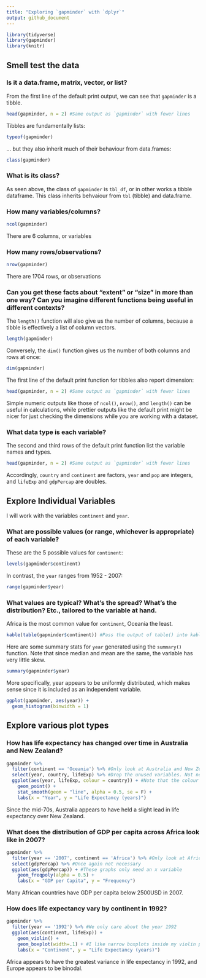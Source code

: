 ```yaml
---
title: "Exploring `gapminder` with `dplyr`"
output: github_document
---
```


```r
library(tidyverse)
library(gapminder)
library(knitr)
```

## Smell test the data

### Is it a data.frame, matrix, vector, or list?

From the first line of the default print output, we can see that `gapminder` is a tibble.

```r
head(gapminder, n = 2) #Same output as `gapminder` with fewer lines
```

Tibbles are fundamentally lists:

```r
typeof(gapminder)
```

... but they also inherit much of their behaviour from data.frames:

```r
class(gapminder)
```

### What is its class?

As seen above, the class of `gapminder` is `tbl_df`, or in other works a tibble dataframe. This class inherits behvaiour from `tbl` (tibble) and data.frame.

### How many variables/columns?

```r
ncol(gapminder)
```

There are 6 columns, or variables

### How many rows/observations?

```r
nrow(gapminder)
```

There are 1704 rows, or observations

### Can you get these facts about “extent” or “size” in more than one way? Can you imagine different functions being useful in different contexts?

The `length()` function will also give us the number of columns, because a tibble is effectively a list of column vectors.

```r
length(gapminder)
```

Conversely, the `dim()` function gives us the number of both columns and rows at once:

```r
dim(gapminder)
```

The first line of the default print function for tibbles also report dimension:
```r
head(gapminder, n = 2) #Same output as `gapminder` with fewer lines
```

Simple numeric outputs like those of `ncol()`, `nrow()`, and `length()` can be useful in calculations, while prettier outputs like the default print might be nicer for just checking the dimensions while you are working with a dataset.

### What data type is each variable?

The second and third rows of the default print function list the variable names and types.

```r
head(gapminder, n = 2) #Same output as `gapminder` with fewer lines
```

Accordingly, `country` and `continent` are factors, `year` and `pop` are integers, and `lifeExp` and `gdpPercap` are doubles.


## Explore Individual Variables

I will work with the variables `continent` and `year`.

### What are possible values (or range, whichever is appropriate) of each variable?

These are the 5 possible values for `continent`:

```r
levels(gapminder$continent)
```

In contrast, the `year` ranges from 1952 - 2007:

```r
range(gapminder$year)
```

### What values are typical? What’s the spread? What’s the distribution? Etc., tailored to the variable at hand.

Africa is the most common value for `continent`, Oceania the least.
```r
kable(table(gapminder$continent)) #Pass the output of table() into kable() for prettier output
```

Here are some summary stats for `year` generated using the `summary()` function. Note that since median and mean are the same, the variable has very little skew.
```r
summary(gapminder$year)
```

More specifically, year appears to be uniformly distributed, which makes sense since it is included as an independent variable.

```r
ggplot(gapminder, aes(year)) +
  geom_histogram(binwidth = 1)
```

## Explore various plot types

### How has life expectancy has changed over time in Australia and New Zealand?

```r
gapminder %>%
  filter(continent == 'Oceania') %>% #Only look at Australia and New Zealand
  select(year, country, lifeExp) %>% #Drop the unused variables. Not necessary, but just to say I did use select()
  ggplot(aes(year, lifeExp, colour = country)) + #Note that the colour argument in aes will group the data for us
    geom_point() +
    stat_smooth(geom = "line", alpha = 0.5, se = F) +
    labs(x = "Year", y = "Life Expectancy (years)")
```

Since the mid-70s, Australia appears to have held a slight lead in life expectancy over New Zealand.

### What does the distribution of GDP per capita across Africa look like in 2007?

```r
gapminder %>%
  filter(year == '2007', continent == 'Africa') %>% #Only look at African countries in 2007
  select(gdpPercap) %>% #Once again not necessary
  ggplot(aes(gdpPercap)) + #These graphs only need an x variable
    geom_freqpoly(alpha = 0.5) +
    labs(x = "GDP per Capita", y = "Frequency")
```

Many African countries have GDP per capita below 2500USD in 2007.

### How does life expectancy vary by continent in 1992?

```r
gapminder %>%
  filter(year == '1992') %>% #We only care about the year 1992
  ggplot(aes(continent, lifeExp)) +
    geom_violin() +
    geom_boxplot(width=.1) + #I like narrow boxplots inside my violin plots to see quartiles better
    labs(x = "Continent", y = "Life Expectancy (years)")
```

Africa appears to have the greatest variance in life expectancy in 1992, and Europe appears to be binodal.
